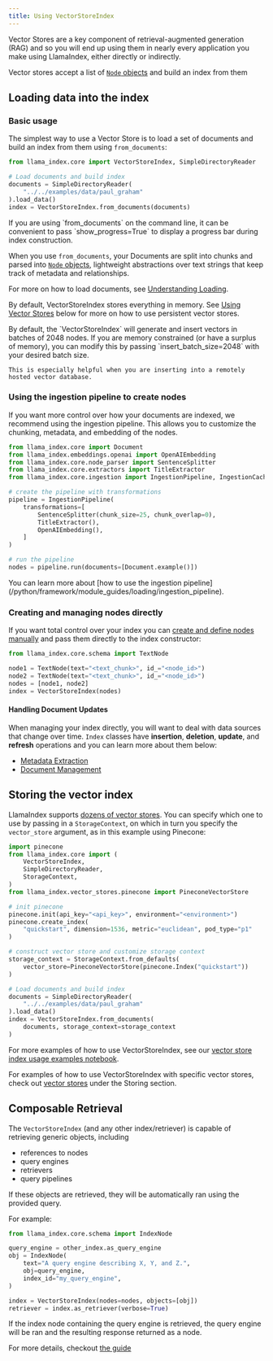 ```yaml
---
title: Using VectorStoreIndex
---
```


Vector Stores are a key component of retrieval-augmented generation (RAG) and so you will end up using them in nearly every application you make using LlamaIndex, either directly or indirectly.

Vector stores accept a list of [`Node` objects](/python/framework/module_guides/loading/documents_and_nodes) and build an index from them

## Loading data into the index

### Basic usage

The simplest way to use a Vector Store is to load a set of documents and build an index from them using `from_documents`:

```python
from llama_index.core import VectorStoreIndex, SimpleDirectoryReader

# Load documents and build index
documents = SimpleDirectoryReader(
    "../../examples/data/paul_graham"
).load_data()
index = VectorStoreIndex.from_documents(documents)
```

<Aside type="tip">
  If you are using `from_documents` on the command line, it can be convenient to
  pass `show_progress=True` to display a progress bar during index construction.
</Aside>

When you use `from_documents`, your Documents are split into chunks and parsed into [`Node` objects](/python/framework/module_guides/loading/documents_and_nodes), lightweight abstractions over text strings that keep track of metadata and relationships.

For more on how to load documents, see [Understanding Loading](/python/framework/module_guides/loading).

By default, VectorStoreIndex stores everything in memory. See [Using Vector Stores](#using-vector-stores) below for more on how to use persistent vector stores.

<Aside type="tip">
  By default, the `VectorStoreIndex` will generate and insert vectors in batches
  of 2048 nodes. If you are memory constrained (or have a surplus of memory),
  you can modify this by passing `insert_batch_size=2048` with your desired
  batch size.
</Aside>

    This is especially helpful when you are inserting into a remotely hosted vector database.

### Using the ingestion pipeline to create nodes

If you want more control over how your documents are indexed, we recommend using the ingestion pipeline. This allows you to customize the chunking, metadata, and embedding of the nodes.

```python
from llama_index.core import Document
from llama_index.embeddings.openai import OpenAIEmbedding
from llama_index.core.node_parser import SentenceSplitter
from llama_index.core.extractors import TitleExtractor
from llama_index.core.ingestion import IngestionPipeline, IngestionCache

# create the pipeline with transformations
pipeline = IngestionPipeline(
    transformations=[
        SentenceSplitter(chunk_size=25, chunk_overlap=0),
        TitleExtractor(),
        OpenAIEmbedding(),
    ]
)

# run the pipeline
nodes = pipeline.run(documents=[Document.example()])
```

<Aside type="tip">
  You can learn more about [how to use the ingestion
  pipeline](/python/framework/module_guides/loading/ingestion_pipeline).
</Aside>

### Creating and managing nodes directly

If you want total control over your index you can [create and define nodes manually](/python/framework/module_guides/loading/documents_and_nodes/usage_nodes) and pass them directly to the index constructor:

```python
from llama_index.core.schema import TextNode

node1 = TextNode(text="<text_chunk>", id_="<node_id>")
node2 = TextNode(text="<text_chunk>", id_="<node_id>")
nodes = [node1, node2]
index = VectorStoreIndex(nodes)
```

#### Handling Document Updates

When managing your index directly, you will want to deal with data sources that change over time. `Index` classes have **insertion**, **deletion**, **update**, and **refresh** operations and you can learn more about them below:

- [Metadata Extraction](/python/framework/module_guides/indexing/metadata_extraction)
- [Document Management](/python/framework/module_guides/indexing/document_management)

## Storing the vector index

LlamaIndex supports [dozens of vector stores](/python/framework/module_guides/storing/vector_stores). You can specify which one to use by passing in a `StorageContext`, on which in turn you specify the `vector_store` argument, as in this example using Pinecone:

```python
import pinecone
from llama_index.core import (
    VectorStoreIndex,
    SimpleDirectoryReader,
    StorageContext,
)
from llama_index.vector_stores.pinecone import PineconeVectorStore

# init pinecone
pinecone.init(api_key="<api_key>", environment="<environment>")
pinecone.create_index(
    "quickstart", dimension=1536, metric="euclidean", pod_type="p1"
)

# construct vector store and customize storage context
storage_context = StorageContext.from_defaults(
    vector_store=PineconeVectorStore(pinecone.Index("quickstart"))
)

# Load documents and build index
documents = SimpleDirectoryReader(
    "../../examples/data/paul_graham"
).load_data()
index = VectorStoreIndex.from_documents(
    documents, storage_context=storage_context
)
```

For more examples of how to use VectorStoreIndex, see our [vector store index usage examples notebook](/python/framework/module_guides/indexing/vector_store_guide).

For examples of how to use VectorStoreIndex with specific vector stores, check out [vector stores](/python/framework/module_guides/storing/vector_stores) under the Storing section.

## Composable Retrieval

The `VectorStoreIndex` (and any other index/retriever) is capable of retrieving generic objects, including

- references to nodes
- query engines
- retrievers
- query pipelines

If these objects are retrieved, they will be automatically ran using the provided query.

For example:

```python
from llama_index.core.schema import IndexNode

query_engine = other_index.as_query_engine
obj = IndexNode(
    text="A query engine describing X, Y, and Z.",
    obj=query_engine,
    index_id="my_query_engine",
)

index = VectorStoreIndex(nodes=nodes, objects=[obj])
retriever = index.as_retriever(verbose=True)
```

If the index node containing the query engine is retrieved, the query engine will be ran and the resulting response returned as a node.

For more details, checkout [the guide](/python/examples/retrievers/composable_retrievers)
